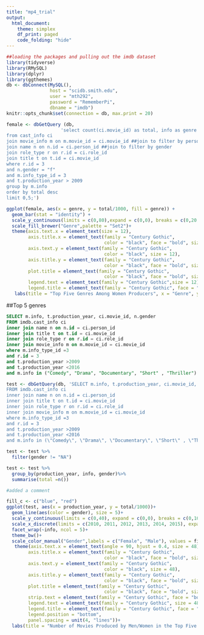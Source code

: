 ```yaml
---
title: "mp4_trial"
output:
  html_document:
    theme: simplex
    df_print: paged
    code_folding: "hide"
---
```


```r
##loading the packages and pulling out the imdb dataset
library(tidyverse)
library(RMySQL)
library(dplyr)
library(ggthemes)
db <- dbConnect(MySQL(), 
                host = "scidb.smith.edu", 
                user = "mth292", 
                password = "RememberPi", 
                dbname = "imdb")
knitr::opts_chunk$set(connection = db, max.print = 20)
```

```r
female <- dbGetQuery (db,
                    'select count(ci.movie_id) as total, info as genre
from cast_info ci
join movie_info m on m.movie_id = ci.movie_id ##join to filter by person_role_id
join name n on n.id = ci.person_id ##join to filter by gender
join role_type r on r.id = ci.role_id
join title t on t.id = ci.movie_id
where r.id = 3
and n.gender = "f"
and m.info_type_id = 3
and t.production_year > 2009
group by m.info
order by total desc
limit 0,5;')
```

```r
ggplot(female, aes(x = genre, y = total/1000, fill = genre)) +
  geom_bar(stat = "identity") +
  scale_y_continuous(limits = c(0,80),expand = c(0,0), breaks = c(0,20,40,60,80)) +
  scale_fill_brewer("Genre",palette = "Set2")+
  theme(axis.text.x = element_text(size = 12),
        axis.title.x = element_text(family = "Century Gothic", 
                                    color = "black", face = "bold", size = 13),
        axis.text.y = element_text(family = "Century Gothic", 
                                    color = "black", size = 12), 
        axis.title.y = element_text(family = "Century Gothic", 
                                    color = "black", face = "bold", size = 13),
        plot.title = element_text(family = "Century Gothic", 
                                    color = "black", face = "bold", size = 20),
        legend.text = element_text(family = "Century Gothic",size = 12),
        legend.title = element_text(family = "Century Gothic", face = "bold", size = 14))+
   labs(title = "Top Five Genres Among Women Producers", x = "Genre", y = "Number of Movies(in 1000s)")
```

##Top 5 genres

```sql
SELECT m.info, t.production_year, ci.movie_id, n.gender
FROM imdb.cast_info ci
inner join name n on n.id = ci.person_id
inner join title t on t.id = ci.movie_id 
inner join role_type r on r.id = ci.role_id
inner join movie_info m on m.movie_id = ci.movie_id
where m.info_type_id =3
and r.id = 3
and t.production_year >2009
and t.production_year <2016
and m.info in ("Comedy", "Drama", "Documentary", "Short" , "Thriller")
```


```r
test <- dbGetQuery(db, 'SELECT m.info, t.production_year, ci.movie_id, n.gender
FROM imdb.cast_info ci
inner join name n on n.id = ci.person_id
inner join title t on t.id = ci.movie_id 
inner join role_type r on r.id = ci.role_id
inner join movie_info m on m.movie_id = ci.movie_id
where m.info_type_id =3
and r.id = 3
and t.production_year >2009
and t.production_year <2016
and m.info in (\"Comedy\", \"Drama\", \"Documentary\", \"Short\" , \"Thriller\");')
```

```r
test <- test %>%
  filter(gender != "NA")

test <- test %>%
  group_by(production_year, info, gender)%>%
  summarise(total =n())

#added a comment

```

```r
fill_c <- c("blue", "red")
ggplot(test, aes(x = production_year, y = total/1000))+
  geom_line(aes(color = gender), size = 5)+
  scale_y_continuous(limits = c(0,40), expand = c(0,0), breaks = c(0,10,20,30,40)) +
  scale_x_discrete(limits = c(2010, 2011, 2012, 2013, 2014, 2015), expand = c(0,0)) +
  facet_wrap(~info, ncol = 5)+
  theme_bw()+
  scale_color_manual("Gender",labels = c("Female", "Male"), values = fill_c)+
   theme(axis.text.x = element_text(angle = 90, hjust = 0.4, size = 48), 
        axis.title.x = element_text(family = "Century Gothic", 
                                    color = "black", face = "bold", size = 48),
        axis.text.y = element_text(family = "Century Gothic", 
                                    color = "black", size = 48), 
        axis.title.y = element_text(family = "Century Gothic", 
                                    color = "black", face = "bold", size = 48),
        plot.title = element_text(family = "Century Gothic", 
                                    color = "black", face = "bold", size = 68),
        strip.text = element_text(family = "Century Gothic", face = "bold", size = 48),
        legend.text = element_text(family = "Century Gothic", size = 48),
        legend.title = element_text(family = "Century Gothic", face = "bold", size =52),
        legend.position = "bottom",
        panel.spacing = unit(4, "lines"))+
  labs(title = "Number of Movies Produced by Men/Women in the Top Five Genres", x = "Year", y = "Number of Movies(in 1000s)")
```








